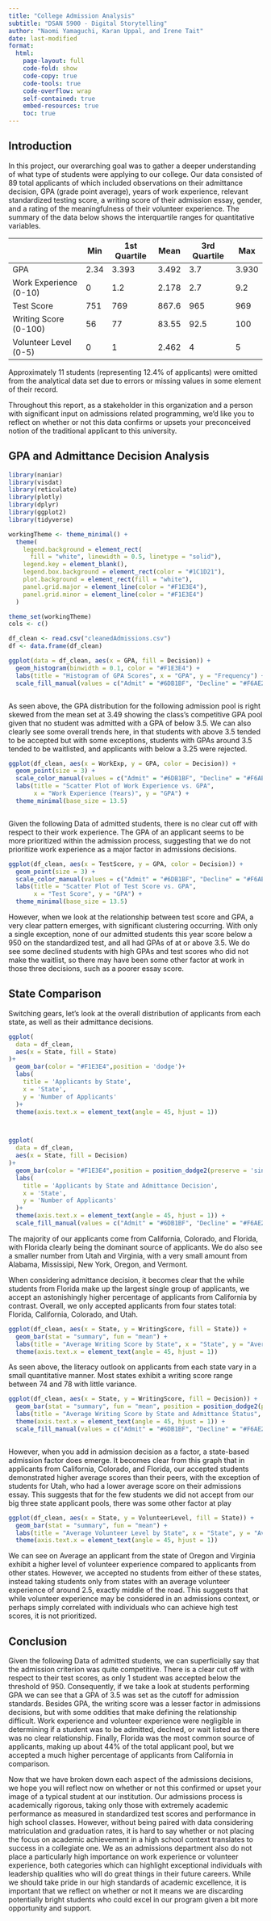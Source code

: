 ```yaml
---
title: "College Admission Analysis"
subtitle: "DSAN 5900 - Digital Storytelling"
author: "Naomi Yamaguchi, Karan Uppal, and Irene Tait"
date: last-modified
format:
  html:
    page-layout: full
    code-fold: show
    code-copy: true
    code-tools: true
    code-overflow: wrap
    self-contained: true
    embed-resources: true
    toc: true
---
```


## Introduction

In this project, our overarching goal was to gather a deeper understanding of what type of students were applying to our college. Our data consisted of 89 total applicants of which included observations on their admittance decision, GPA (grade point average), years of work experience, relevant standardized testing score, a writing score of their admission essay, gender, and a rating of the meaningfulness of their volunteer experience. The summary of the data below shows the interquartile ranges for quantitative variables.

|                 | Min |  1st Quartile | Mean | 3rd Quartile | Max |
|-----------------|-----|---------------|------|--------------|-----|
|   GPA           | 2.34 | 3.393 | 3.492 | 3.7 | 3.930 |
| Work Experience (0-10) | 0 | 1.2 | 2.178 | 2.7 | 9.2 |
| Test Score | 751 | 769 | 867.6 | 965 | 969 |
| Writing Score (0-100) | 56 | 77 | 83.55 | 92.5 | 100 |
| Volunteer Level (0-5) | 0 | 1 | 2.462 | 4 | 5 |

Approximately 11 students (representing 12.4% of applicants) were omitted from the analytical data set due to errors or missing values in some element of their record.

Throughout this report, as a stakeholder in this organization and a person with significant input on admissions related programming, we'd like you to reflect on whether or not this data confirms or upsets your preconceived notion of the traditional applicant to this university.

## GPA and Admittance Decision Analysis

```r
library(naniar)
library(visdat)
library(reticulate)
library(plotly)
library(dplyr)
library(ggplot2)
library(tidyverse)

workingTheme <- theme_minimal() +
  theme(
    legend.background = element_rect(
      fill = "white", linewidth = 0.5, linetype = "solid"),
    legend.key = element_blank(),
    legend.box.background = element_rect(color = "#1C1D21"),
    plot.background = element_rect(fill = "white"),
    panel.grid.major = element_line(color = "#F1E3E4"),
    panel.grid.minor = element_line(color = "#F1E3E4")
  )

theme_set(workingTheme)
cols <- c()

df_clean <- read.csv("cleanedAdmissions.csv")
df <- data.frame(df_clean)

```

```r
ggplot(data = df_clean, aes(x = GPA, fill = Decision)) +
  geom_histogram(binwidth = 0.1, color = "#F1E3E4") +
  labs(title = "Histogram of GPA Scores", x = "GPA", y = "Frequency") +
  scale_fill_manual(values = c("Admit" = "#6DB1BF", "Decline" = "#F6AE2D", "Waitlist" = "#A288A6"))



```

As seen above, the GPA distribution for the following admission pool is right skewed from the mean set at 3.49 showing the class's competitive GPA pool given that no student was admitted with a GPA of below 3.5. We can also clearly see some overall trends here, in that students with above 3.5 tended to be accepted but with some exceptions, students with GPAs around 3.5 tended to be waitlisted, and applicants with below a 3.25 were rejected.

```r
ggplot(df_clean, aes(x = WorkExp, y = GPA, color = Decision)) +
  geom_point(size = 3) +
  scale_color_manual(values = c("Admit" = "#6DB1BF", "Decline" = "#F6AE2D", "Waitlist" = "#A288A6")) +
  labs(title = "Scatter Plot of Work Experience vs. GPA",
       x = "Work Experience (Years)", y = "GPA") +
  theme_minimal(base_size = 13.5)



```

Given the following Data of admitted students, there is no clear cut off with respect to their work experience. The GPA of an applicant seems to be more prioritized within the admission process, suggesting that we do not prioritize work experience as a major factor in admissions decisions.

```r

ggplot(df_clean, aes(x = TestScore, y = GPA, color = Decision)) +
  geom_point(size = 3) +
  scale_color_manual(values = c("Admit" = "#6DB1BF", "Decline" = "#F6AE2D", "Waitlist" = "#A288A6")) +
  labs(title = "Scatter Plot of Test Score vs. GPA",
       x = "Test Score", y = "GPA") +
  theme_minimal(base_size = 13.5)


```

However, when we look at the relationship between test score and GPA, a very clear pattern emerges, with significant clustering occurring. With only a single exception, none of our admitted students this year score below a 950 on the standardized test, and all had GPAs of at or above 3.5. We do see some declined students with high GPAs and test scores who did not make the waitlist, so there may have been some other factor at work in those three decisions, such as a poorer essay score.

## State Comparison

Switching gears, let's look at the overall distribution of applicants from each state, as well as their admittance decisions.

```r

ggplot(
  data = df_clean,
  aes(x = State, fill = State)
)+
  geom_bar(color = "#F1E3E4",position = 'dodge')+
  labs(
    title = 'Applicants by State',
    x = 'State',
    y = 'Number of Applicants'
  )+
  theme(axis.text.x = element_text(angle = 45, hjust = 1))



ggplot(
  data = df_clean,
  aes(x = State, fill = Decision)
)+
  geom_bar(color = "#F1E3E4",position = position_dodge2(preserve = 'single'))+
  labs(
    title = 'Applicants by State and Admittance Decision',
    x = 'State',
    y = 'Number of Applicants'
  )+
  theme(axis.text.x = element_text(angle = 45, hjust = 1)) +
  scale_fill_manual(values = c("Admit" = "#6DB1BF", "Decline" = "#F6AE2D", "Waitlist" = "#A288A6"))


```

The majority of our applicants come from California, Colorado, and Florida, with Florida clearly being the dominant source of applicants. We do also see a smaller number from Utah and Virginia, with a very small amount from Alabama, Mississipi, New York, Oregon, and Vermont.

When considering admittance decision, it becomes clear that the while students from Florida make up the largest single group of applicants, we accept an astonishingly higher percentage of applicants from California by contrast. Overall, we only accepted applicants from four states total: Florida, California, Colorado, and Utah.

```r
ggplot(df_clean, aes(x = State, y = WritingScore, fill = State)) +
  geom_bar(stat = "summary", fun = "mean") +
  labs(title = "Average Writing Score by State", x = "State", y = "Average Writing Score") +
  theme(axis.text.x = element_text(angle = 45, hjust = 1))

```

As seen above, the literacy outlook on applicants from each state vary in a small quantitative manner. Most states exhibit a writing score range between 74 and 78 with little variance.

```r
ggplot(df_clean, aes(x = State, y = WritingScore, fill = Decision)) +
  geom_bar(stat = "summary", fun = "mean", position = position_dodge2(preserve = 'single')) +
  labs(title = "Average Writing Score by State and Admittance Status", x = "State", y = "Average Writing Score") +
  theme(axis.text.x = element_text(angle = 45, hjust = 1)) +
  scale_fill_manual(values = c("Admit" = "#6DB1BF", "Decline" = "#F6AE2D", "Waitlist" = "#A288A6"))



```

However, when you add in admission decision as a factor, a state-based admission factor does emerge. It becomes clear from this graph that in applicants from California, Colorado, and Florida, our accepted students demonstrated higher average scores than their peers, with the exception of students for Utah, who had a lower average score on their admissions essay. This suggests that for the few students we did not accept from our big three state applicant pools, there was some other factor at play 

```r
ggplot(df_clean, aes(x = State, y = VolunteerLevel, fill = State)) +
  geom_bar(stat = "summary", fun = "mean") +
  labs(title = "Average Volunteer Level by State", x = "State", y = "Average Volunteer Experience") +
  theme(axis.text.x = element_text(angle = 45, hjust = 1))

```

We can see on Average an applicant from the state of Oregon and Virginia exhibit a higher level of volunteer experience compared to applicants from other states. However, we accepted no students from either of these states, instead taking students only from states with an average volunteer experience of around 2.5, exactly middle of the road. This suggests that while volunteer experience may be considered in an admissions context, or perhaps simply correlated with individuals who can achieve high test scores, it is not prioritized. 

## Conclusion

Given the following Data of admitted students, we can superficially say that the admission criterion was quite competitive. There is a clear cut off with respect to their test scores, as only 1 student was accepted below the threshold of 950. Consequently, if we take a look at students performing GPA we can see that a GPA of 3.5 was set as the cutoff for admission standards. Besides GPA, the writing score was a lesser factor in admissions decisions, but with some oddities that make defining the relationship difficult. Work experience and volunteer experience were negligible in determining if a student was to be admitted, declned, or wait listed as there was no clear relationship. Finally, Florida was the most common source of applicants, making up about 44% of the total applicant pool, but we accepted a much higher percentage of applicants from California in comparison.

Now that we have broken down each aspect of the admissions decisions, we hope you will reflect now on whether or not this confirmed or upset your image of a typical student at our institution. Our admissions process is academically rigorous, taking only those with extremely academic performance as measured in standardized test scores and performance in high school classes. However, without being paired with data considering matriculation and graduation rates, it is hard to say whether or not placing the focus on academic achievement in a high school context translates to success in a collegiate one. We as an admissions department also do not place a particularly high importance on work experience or volunteer experience, both categories which can highlight exceptional individuals with leadership qualities who will do great things in their future careers. While we should take pride in our high standards of academic excellence, it is important that we reflect on whether or not it means we are discarding potentially bright students who could excel in our program given a bit more opportunity and support.



